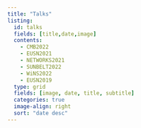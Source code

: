 ```yaml
---
title: "Talks"
listing:
  id: talks
  fields: [title,date,image]
  contents: 
    - CMB2022
    - EUSN2021
    - NETWORKS2021
    - SUNBELT2022
    - WiNS2022
    - EUSN2019
  type: grid
  fields: [image, date, title, subtitle]
  categories: true
  image-align: right
  sort: "date desc"
---
```



